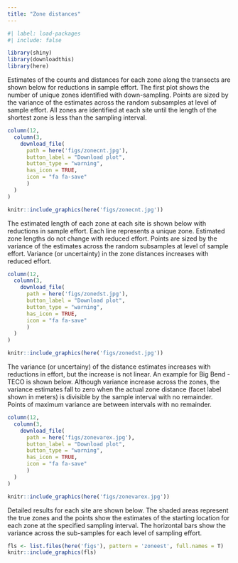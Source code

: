 ```yaml
---
title: "Zone distances"
---
```


```r
#| label: load-packages
#| include: false

library(shiny)
library(downloadthis)
library(here)
```

Estimates of the counts and distances for each zone along the transects are shown below for reductions in sample effort.  The first plot shows the number of unique zones identified with down-sampling. Points are sized by the variance of the estimates across the random subsamples at level of sample effort. All zones are identified at each site until the length of the shortest zone is less than the sampling interval. 

```r
column(12, 
  column(3, 
    download_file(
      path = here('figs/zonecnt.jpg'),
      button_label = "Download plot",
      button_type = "warning",
      has_icon = TRUE,
      icon = "fa fa-save"
      )
  )
)
```

```r
knitr::include_graphics(here('figs/zonecnt.jpg'))
```

The estimated length of each zone at each site is shown below with reductions in sample effort.  Each line represents a unique zone.  Estimated zone lengths do not change with reduced effort.  Points are sized by the variance of the estimates across the random subsamples at level of sample effort. Variance (or uncertainty) in the zone distances increases with reduced effort.

```r
column(12, 
  column(3, 
    download_file(
      path = here('figs/zonedst.jpg'),
      button_label = "Download plot",
      button_type = "warning",
      has_icon = TRUE,
      icon = "fa fa-save"
      )
  )
)
```

```r
knitr::include_graphics(here('figs/zonedst.jpg'))
```

The variance (or uncertainy) of the distance estimates increases with reductions in effort, but the increase is not linear.  An example for Big Bend - TECO is shown below.  Although variance increase across the zones, the variance estimates fall to zero when the actual zone distance (facet label shown in meters) is divisible by the sample interval with no remainder.  Points of maximum variance are between intervals with no remainder. 

```r
column(12, 
  column(3, 
    download_file(
      path = here('figs/zonevarex.jpg'),
      button_label = "Download plot",
      button_type = "warning",
      has_icon = TRUE,
      icon = "fa fa-save"
      )
  )
)
```

```r
knitr::include_graphics(here('figs/zonevarex.jpg'))
```

Detailed results for each site are shown below.  The shaded areas represent the true zones and the points show the estimates of the starting location for each zone at the specified sampling interval.  The horizontal bars show the variance across the sub-samples for each level of sampling effort. 

```r
fls <- list.files(here('figs'), pattern = 'zoneest', full.names = T)
knitr::include_graphics(fls)
```
